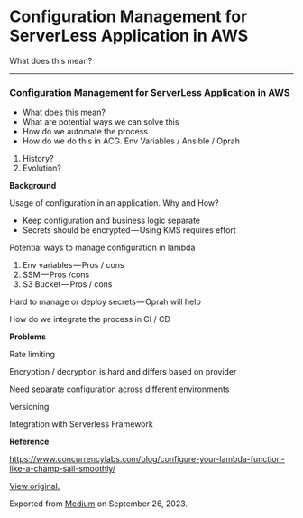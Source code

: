 # Configuration Management for ServerLess Application in AWS

What does this mean?

* * *

### Configuration Management for ServerLess Application in AWS

- What does this mean?
- What are potential ways we can solve this
- How do we automate the process
- How do we do this in ACG. Env Variables / Ansible / Oprah

1. History?
2. Evolution?

**Background**

Usage of configuration in an application. Why and How?

- Keep configuration and business logic separate
- Secrets should be encrypted — Using KMS requires effort

Potential ways to manage configuration in lambda

1. Env variables — Pros / cons
2. SSM — Pros /cons
3. S3 Bucket — Pros / cons

Hard to manage or deploy secrets — Oprah will help

How do we integrate the process in CI / CD

**Problems**

Rate limiting

Encryption / decryption is hard and differs based on provider

Need separate configuration across different environments

Versioning

Integration with Serverless Framework

**Reference**

https://www.concurrencylabs.com/blog/configure-your-lambda-function-like-a-champ-sail-smoothly/

[View original.](https://medium.com/p/218d8b5a341e)

Exported from [Medium](https://medium.com) on September 26, 2023.

